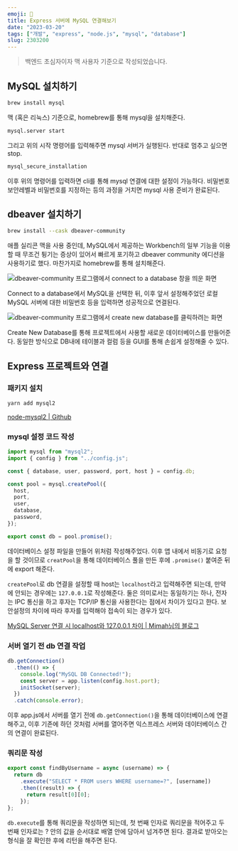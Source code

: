 ```yaml
---
emoji: 📀
title: Express 서버에 MySQL 연결해보기
date: "2023-03-20"
tags: ["개발", "express", "node.js", "mysql", "database"]
slug: 2303200
---
```


> 백엔드 초심자이자 맥 사용자 기준으로 작성되었습니다.

## MySQL 설치하기

```sh
brew install mysql
```

맥 (혹은 리눅스) 기준으로, homebrew를 통해 mysql을 설치해준다.

```sh
mysql.server start
```

그리고 위의 시작 명령어를 입력해주면 mysql 서버가 실행된다. 반대로 멈추고 싶으면 stop.

```sh
mysql_secure_installation
```

이후 위의 명령어를 입력하면 cli를 통해 mysql 연결에 대한 설정이 가능하다. 비밀번호 보안레벨과 비밀번호를 지정하는 등의 과정을 거치면 mysql 사용 준비가 완료된다.

## dbeaver 설치하기

```sh
brew install --cask dbeaver-community
```

애플 실리콘 맥을 사용 중인데, MySQL에서 제공하는 Workbench의 일부 기능을 이용할 때 무조건 튕기는 증상이 있어서 빠르게 포기하고 dbeaver community 에디션을 사용하기로 했다. 마찬가지로 homebrew를 통해 설치해준다.

![dbeaver-community 프로그램에서 connect to a database 창을 띄운 화면](./1.png)

Connect to a database에서 MySQL을 선택한 뒤, 이후 앞서 설정해주었던 로컬 MySQL 서버에 대한 비밀번호 등을 입력하면 성공적으로 연결된다.

![dbeaver-community 프로그램에서 create new database를 클릭하려는 화면](./2.png)

Create New Database를 통해 프로젝트에서 사용할 새로운 데이터베이스를 만들어준다. 동일한 방식으로 DB내에 테이블과 컬럼 등을 GUI를 통해 손쉽게 설정해줄 수 있다.

## Express 프로젝트와 연결

### 패키지 설치

```sh
yarn add mysql2
```

[node-mysql2 | Github](https://github.com/sidorares/node-mysql2)

### mysql 설정 코드 작성

```javascript
import mysql from "mysql2";
import { config } from "../config.js";

const { database, user, password, port, host } = config.db;

const pool = mysql.createPool({
  host,
  port,
  user,
  database,
  password,
});

export const db = pool.promise();
```

데이터베이스 설정 파일을 만들어 위처럼 작성해주었다. 이후 앱 내에서 비동기로 요청을 할 것이므로 `creatPool`을 통해 데이터베이스 풀을 만든 후에 `.promise()` 붙여준 뒤에 export 해준다.

`createPool`로 db 연결을 설정할 때 host는 `localhost`라고 입력해주면 되는데, 만약에 안되는 경우에는 `127.0.0.1`로 작성해준다. 둘은 의미로서는 동일하기는 하나, 전자는 IPC 통신을 하고 후자는 TCP/IP 통신을 사용한다는 점에서 차이가 있다고 한다. 보안설정의 차이에 따라 후자를 입력해야 접속이 되는 경우가 있다.

[MySQL Server 연결 시 localhost와 127.0.0.1 차이 | Mimah님의 블로그](https://mimah.tistory.com/entry/MySQL-Server-%EC%97%B0%EA%B2%B0-%EC%8B%9C-localhost%EC%99%80-127001-%EC%B0%A8%EC%9D%B4)

### 서버 열기 전 db 연결 작업

```javascript
db.getConnection()
  .then(() => {
    console.log("MySQL DB Connected!");
    const server = app.listen(config.host.port);
    initSocket(server);
  })
  .catch(console.error);
```

이후 app.js에서 서버를 열기 전에 `db.getConnection()`을 통해 데이터베이스에 연결해주고, 이후 기존에 하던 것처럼 서버를 열어주면 익스프레스 서버와 데이터베이스 간의 연결이 완료된다.

### 쿼리문 작성

```javascript
export const findByUsername = async (username) => {
  return db
    .execute("SELECT * FROM users WHERE username=?", [username])
    .then((result) => {
      return result[0][0];
    });
};
```

`db.execute`를 통해 쿼리문을 작성하면 되는데, 첫 번째 인자로 쿼리문을 적어주고 두 번째 인자로는 ? 안의 값을 순서대로 배열 안에 담아서 넘겨주면 된다. 결과로 받아오는 형식을 잘 확인한 후에 리턴을 해주면 된다.

